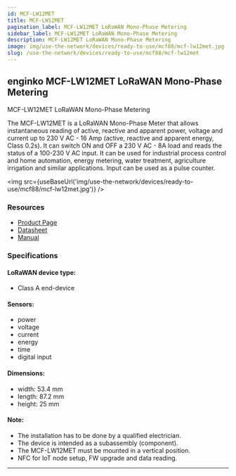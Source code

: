 ```yaml
---
id: MCF-LW12MET
title: MCF-LW12MET
pagination_label: MCF-LW12MET LoRaWAN Mono-Phase Metering
sidebar_label: MCF-LW12MET LoRaWAN Mono-Phase Metering
description: MCF-LW12MET LoRaWAN Mono-Phase Metering
image: img/use-the-network/devices/ready-to-use/mcf88/mcf-lw12met.jpg
slug: /use-the-network/devices/ready-to-use/mcf88/mcf-lw12met
---
```



## enginko MCF-LW12MET LoRaWAN Mono-Phase Metering

MCF-LW12MET LoRaWAN Mono-Phase Metering

The MCF-LW12MET is a LoRaWAN Mono-Phase Meter that allows instantaneous reading of active, reactive and
apparent power, voltage and current up to 230 V AC - 16 Amp (active, reactive and apparent energy, Class 0.2s).
It can switch ON and OFF a 230 V AC - 8A load and reads the status of a 100-230 V AC input.
It can be used for industrial process control and home automation, energy metering, water treatment,
agriculture irrigation and similar applications. Input can be used as a pulse counter.

<img src={useBaseUrl('img/use-the-network/devices/ready-to-use/mcf88/mcf-lw12met.jpg')} />

### Resources

- [Product Page](https://enginko.com/en/solutions/mono-phase-metering-mcf-lw12met/)
- [Datasheet](https://enginko.com/wp-content/uploads/2020/09/MCF-LW12MET.pdf)
- [Manual](https://www.enginko.com/support/doku.php?id=manual_mcf-lw12met)

### Specifications

#### LoRaWAN device type:
- Class A end-device

#### Sensors:

- power
- voltage
- current
- energy
- time
- digital input

#### Dimensions:

- width: 53.4 mm
- length: 87.2 mm
- height: 25 mm

#### Note:

- The installation has to be done by a qualified electrician.
- The device is intended as a subassembly (component).
- The MCF-LW12MET must be mounted in a vertical position.
- NFC for IoT node setup, FW upgrade and data reading.

---
